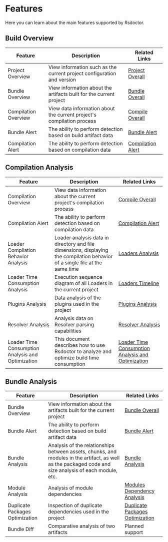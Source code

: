 # Features

Here you can learn about the main features supported by Rsdoctor.

## Build Overview

| Feature | Description | Related Links |
|------|------|------|
| Project Overview | View information such as the current project configuration and version | [Project Overall](../usage/project-overall) |
| Bundle Overview | View information about the artifacts built for the current project | [Bundle Overall](../usage/bundle-overall)  |
| Compilation Overview | View data information about the current project's compilation process | [Compile Overall](../usage/compile-overall)  |
| Bundle Alert | The ability to perform detection based on build artifact data | [Bundle Alert](../usage/bundle-alerts)  |
| Compilation Alert | The ability to perform detection based on compilation data | [Compilation Alert](../usage/compile-alerts) |

## Compilation Analysis

| Feature | Description | Related Links |
|------|------|------|
| Compilation Overview | View data information about the current project's compilation process | [Compile Overall](../usage/compile-overall)  |
| Compilation Alert | The ability to perform detection based on compilation data | [Compilation Alert](../usage/compile-alerts) |
| Loader Compilation Behavior Analysis | Loader analysis data in directory and file dimensions, displaying the compilation behavior of a single file at the same time | [Loaders Analysis](../usage/loaders-analysis) |
| Loader Time Consumption Analysis | Execution sequence diagram of all Loaders in the current project | [Loaders Timeline](../usage/loaders-timeline)  |
| Plugins Analysis | Data analysis of the plugins used in the project | [Plugins Analysis](../usage/plugins-analysis)   |
| Resolver Analysis | Analysis data on Resolver parsing capabilities | [Resolver Analysis](../usage/resolver)    |
| Loader Time Consumption Analysis and Optimization | This document describes how to use Rsdoctor to analyze and optimize build time consumption | [Loader Time Consumption Analysis and Optimization](../topic/loader-optimization) |


## Bundle Analysis

| Feature | Description | Related Links |
|------|------|------|
| Bundle Overview | View information about the artifacts built for the current project | [Bundle Overall](../usage/bundle-overall)  |
| Bundle Alert | The ability to perform detection based on build artifact data | [Bundle Alert](../usage/bundle-alerts)  |
| Bundle Analysis | Analysis of the relationships between assets, chunks, and modules in the artifact, as well as the packaged code and size analysis of each module, etc. | [Bundle Analysis](../usage/bundle-size)  |
| Module Analysis | Analysis of module dependencies | [Modules Dependency Analysis](../usage/module-analysis) |
| Duplicate Packages Optimization | Inspection of duplicate dependencies used in the project | [Duplicate Packages Optimization](../topic/duplicate-pkg-problem)   |
| Bundle Diff | Comparative analysis of two artifacts | Planned support |